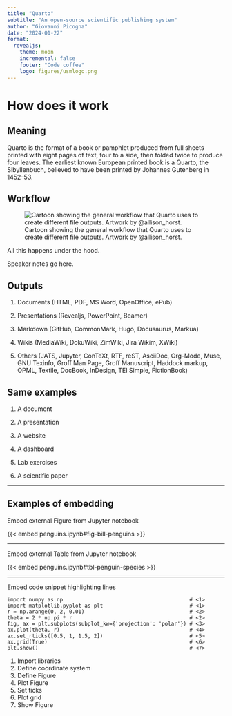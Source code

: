 ```yaml
---
title: "Quarto"
subtitle: "An open-source scientific publishing system"
author: "Giovanni Picogna"
date: "2024-01-22"
format:
  revealjs:
    theme: moon
    incremental: false
    footer: "Code coffee"
    logo: figures/usmlogo.png
---
```


# How does it work {background-image="figures/typewriter.jpg"}

## Meaning

Quarto is the format of a book or pamphlet produced from full sheets printed with eight pages of text, four to a side, then folded twice to produce four leaves. The earliest known European printed book is a Quarto, the Sibyllenbuch, believed to have been printed by Johannes Gutenberg in 1452–53.

## Workflow

![Cartoon showing the general workflow that Quarto uses to create different file outputs. Artwork by @allison_horst.](figures/how-it-works.png)

::: aside
All this happens under the hood.
:::

::: {.notes}
Speaker notes go here.
:::

## Outputs

1. Documents (HTML, PDF, MS Word, OpenOffice, ePub)

2. Presentations (Revealjs, PowerPoint, Beamer)

3. Markdown (GitHub, CommonMark, Hugo, Docusaurus, Markua)

4. Wikis (MediaWiki, DokuWiki, ZimWiki, Jira Wikim, XWiki)

5. Others (JATS, Jupyter, ConTeXt, RTF, reST, AsciiDoc, Org-Mode, Muse, GNU Texinfo, Groff Man Page, Groff Manuscript, Haddock markup, OPML, Textile, DocBook, InDesign, TEI Simple, FictionBook)

## Same examples

1. A document

2. A presentation

3. A website

4. A dashboard

5. Lab exercises

6. A scientific paper

---

## Examples of embedding

Embed external Figure from Jupyter notebook

{{< embed penguins.ipynb#fig-bill-penguins >}}

--- 

Embed external Table from Jupyter notebook

{{< embed penguins.ipynb#tbl-penguin-species >}}

---

Embed code snippet highlighting lines

```.python
import numpy as np                                         # <1>
import matplotlib.pyplot as plt                            # <1>
r = np.arange(0, 2, 0.01)                                  # <2>
theta = 2 * np.pi * r                                      # <2>
fig, ax = plt.subplots(subplot_kw={'projection': 'polar'}) # <3>
ax.plot(theta, r)                                          # <4>
ax.set_rticks([0.5, 1, 1.5, 2])                            # <5>
ax.grid(True)                                              # <6>
plt.show()                                                 # <7>
```
1. Import libraries
2. Define coordinate system
3. Define Figure
4. Plot Figure
5. Set ticks
6. Plot grid
7. Show Figure
